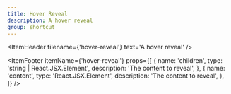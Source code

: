 ```yaml
---
title: Hover Reveal
description: A hover reveal
group: shortcut
---
```


<ItemHeader
  filename={'hover-reveal'}
  text='A hover reveal'
/>

<ItemFooter itemName={'hover-reveal'} props={[
  {
    name: 'children',
    type: 'string | React.JSX.Element',
    description: 'The content to reveal',
  },
  {
    name: 'content',
    type: 'React.JSX.Element',
    description: 'The content to reveal',
  },
]} />